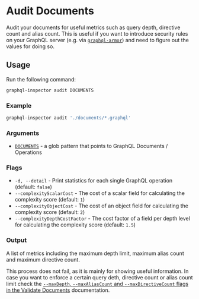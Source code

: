 # Audit Documents

Audit your documents for useful metrics such as query depth, directive count and alias count. This
is useful if you want to introduce security rules on your GraphQL server (e.g. via
[`graphql-armor`](https://github.com/Escape-Technologies/graphql-armor)) and need to figure out the
values for doing so.

## Usage

Run the following command:

```sh
graphql-inspector audit DOCUMENTS
```

### Example

```sh
graphql-inspector audit './documents/*.graphql'
```

### Arguments

- [`DOCUMENTS`](../api/documents) - a glob pattern that points to GraphQL Documents / Operations

### Flags

- `-d, --detail` - Print statistics for each single GraphQL operation (default: `false`)
- `--complexityScalarCost` - The cost of a scalar field for calculating the complexity score
  (default: `1`)
- `--complexityObjectCost` - The cost of an object field for calculating the complexity score
  (default: `2`)
- `--complexityDepthCostFactor` - The cost factor of a field per depth level for calculating the
  complexity score (default: `1.5`)

### Output

A list of metrics including the maximum depth limit, maximum alias count and maximum directive
count.

This process does not fail, as it is mainly for showing useful information. In case you want to
enforce a certain query deth, directive count or alias count limit check the
[`--maxDepth`, `--maxAliasCount` and `--maxDirectiveCount` flags in the Validate Documents](./validate)
documentation.
